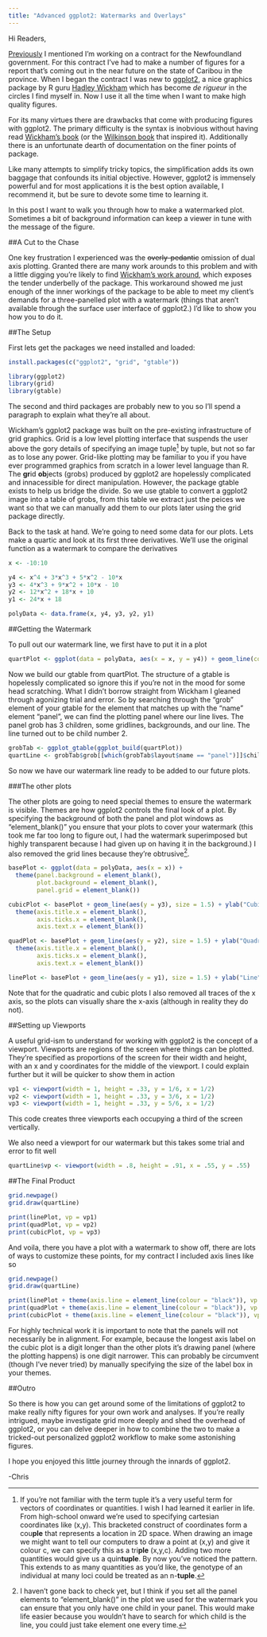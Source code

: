 ```yaml
---
title: "Advanced ggplot2: Watermarks and Overlays"
---
```


Hi Readers,

[Previously](/posts/fS_blogPost.html) I mentioned I'm working on a contract for the Newfoundland government. For this contract I've had to make a number of figures for a report that's coming out in the near future on the state of Caribou in the province. When I began the contract I was new to [ggplot2](http://ggplot2.org/), a nice graphics package by R guru [Hadley Wickham](http://had.co.nz/) which has become *de rigueur* in the circles I find myself in. Now I use it all the time when I want to make high quality figures.

For its many virtues there are drawbacks that come with producing figures with ggplot2. The primary difficulty is the syntax is inobvious without having read [Wickham's book](http://www.amazon.ca/ggplot2-Elegant-Graphics-Data-Analysis/dp/0387981403) (or the [Wilkinson book](http://www.amazon.ca/Grammar-Graphics-Leland-Wilkinson/dp/0387245448/ref=sr_1_1?s=books&ie=UTF8&qid=1406139836&sr=1-1&keywords=leland+grammar) that inspired it). Additionally there is an unfortunate dearth of documentation on the finer points of package.

Like many attempts to simplify tricky topics, the simplification adds its own baggage that confounds its initial objective. However, ggplot2 is immensely powerful and for most applications it is the best option available, I recommend it, but be sure to devote some time to learning it.

In this post I want to walk you through how to make a watermarked plot. Sometimes a bit of background information can keep a viewer in tune with the message of the figure.

##A Cut to the Chase

One key frustration I experienced was the ~~overly-pedantic~~ omission of dual axis plotting. Granted there are many work arounds to this problem and with a little digging you're likely to find [Wickham's work around](http://rpubs.com/kohske/dual_axis_in_ggplot2), which exposes the tender underbelly of the package. This workaround showed me just enough of the inner workings of the package to be able to meet my client's demands for a three-panelled plot with a watermark (things that aren't available through the surface user interface of ggplot2.) I'd like to show you how you to do it.


##The Setup


First lets get the packages we need installed and loaded:


```r
install.packages(c("ggplot2", "grid", "gtable"))
```
```r
library(ggplot2)
library(grid)
library(gtable)
```


The second and third packages are probably new to you so I'll spend a paragraph to explain what they're all about.


Wickham's ggplot2 package was built on the pre-existing infrastructure of grid graphics. Grid is a low level plotting interface that suspends the user above the gory details of specifying an image tuple[^1] by tuple, but not so far as to lose any power. Grid-like plotting may be familiar to you if you have ever programmed graphics from scratch in a lower level language than R. The **gr**id **ob**jects (grobs) produced by ggplot2 are hopelessly complicated and innacessible for direct manipulation. However, the package gtable exists to help us bridge the divide. So we use gtable to convert a ggplot2 image into a table of grobs, from this table we extract just the peices we want so that we can manually add them to our plots later using the grid package directly.


Back to the task at hand. We're going to need some data for our plots. Lets make a quartic and look at its first three derivatives. We'll use the original function as a watermark to compare the derivatives


```r
x <- -10:10

y4 <- x^4 + 3*x^3 + 5*x^2 - 10*x
y3 <- 4*x^3 + 9*x^2 + 10*x - 10
y2 <- 12*x^2 + 18*x + 10
y1 <- 24*x + 18

polyData <- data.frame(x, y4, y3, y2, y1)
```


##Getting the Watermark


To pull out our watermark line, we first have to put it in a plot


```r
quartPlot <- ggplot(data = polyData, aes(x = x, y = y4)) + geom_line(colour = "grey80", alpha = .75, size = 1)
```


Now we build our gtable from quartPlot. The structure of a gtable is hopelessly complicated so ignore this if you're not in the mood for some head scratching. What I didn't borrow straight from Wickham I gleaned through agonizing trial and error. So by searching through the "grob" element of your gtable for the element that matches up with the "name" element "panel", we can find the plotting panel where our line lives. The panel grob has 3 children, some gridlines, backgrounds, and our line. The line turned out to be child number 2.


```r
grobTab <- ggplot_gtable(ggplot_build(quartPlot))
quartLine <- grobTab$grob[[which(grobTab$layout$name == "panel")]]$children[[2]]
```


So now we have our watermark line ready to be added to our future plots.


###The other plots


The other plots are going to need special themes to ensure the watermark is visible. Themes are how ggplot2 controls the final look of a plot. By specifying the background of both the panel and plot windows as "element_blank()" you ensure that your plots to cover your watermark (this took me far too long to figure out, I had the watermark superimposed but highly transparent because I had given up on having it in the background.) I also removed the grid lines because they're obtrusive[^2]. 


```r
basePlot <- ggplot(data = polyData, aes(x = x)) +
  theme(panel.background = element_blank(),
        plot.background = element_blank(),
        panel.grid = element_blank())

cubicPlot <- basePlot + geom_line(aes(y = y3), size = 1.5) + ylab("Cubic") + 
  theme(axis.title.x = element_blank(),
        axis.ticks.x = element_blank(),
        axis.text.x = element_blank())

quadPlot <- basePlot + geom_line(aes(y = y2), size = 1.5) + ylab("Quadratic") + 
  theme(axis.title.x = element_blank(),
        axis.ticks.x = element_blank(),
        axis.text.x = element_blank())

linePlot <- basePlot + geom_line(aes(y = y1), size = 1.5) + ylab("Line")
```


Note that for the quadratic and cubic plots I also removed all traces of the x axis, so the plots can visually share the x-axis (although in reality they do not).


##Setting up Viewports


A useful grid-ism to understand for working with ggplot2 is the concept of a viewport. Viewports are regions of the screen where things can be plotted. They're specified as proportions of the screen for their width and height, with an x and y coordinates for the middle of the viewport. I could explain further but it will be quicker to show them in action


```r
vp1 <- viewport(width = 1, height = .33, y = 1/6, x = 1/2)
vp2 <- viewport(width = 1, height = .33, y = 3/6, x = 1/2)
vp3 <- viewport(width = 1, height = .33, y = 5/6, x = 1/2)
```


This code creates three viewports each occupying a third of the screen vertically.


We also need a viewport for our watermark but this takes some trial and error to fit well


```r
quartLine$vp <- viewport(width = .8, height = .91, x = .55, y = .55)
```


##The Final Product


```r
grid.newpage()
grid.draw(quartLine)

print(linePlot, vp = vp1)
print(quadPlot, vp = vp2)
print(cubicPlot, vp = vp3)
```


And voila, there you have a plot with a watermark to show off, there are lots of ways to customize these points, for my contract I included axis lines like so


```r
grid.newpage()
grid.draw(quartLine)

print(linePlot + theme(axis.line = element_line(colour = "black")), vp = vp1)
print(quadPlot + theme(axis.line = element_line(colour = "black")), vp = vp2)
print(cubicPlot + theme(axis.line = element_line(colour = "black")), vp = vp3)
```


For highly technical work it is important to note that the panels will not necessarily be in alignment. For example, because the longest axis label on the cubic plot is a digit longer than the other plots it's drawing panel (where the plotting happens) is one digit narrower. This can probably be circumvent (though I've never tried) by manually specifying the size of the label box in your themes.


##Outro


So there is how you can get around some of the limitations of ggplot2 to make really nifty figures for your own work and analyses. If you're really intrigued, maybe investigate grid more deeply and shed the overhead of ggplot2, or you can delve deeper in how to combine the two to make a tricked-out personalized ggplot2 workflow to make some astonishing figures.


I hope you enjoyed this little journey through the innards of ggplot2.


-Chris

[^1]: If you're not familiar with the term tuple it's a very useful term for vectors of coordinates or quantities. I wish I had learned it earlier in life. From high-school onward we're used to specifying cartesian coordinates like (x,y). This bracketed construct of coordinates form a cou**ple** that represents a location in 2D space. When drawing an image we might want to tell our computers to draw a point at (x,y) and give it colour c, we can specify this as a tri**ple** (x,y,c). Adding two more quantities would give us a quin**tuple**. By now you've noticed the pattern. This extends to as many quantities as you'd like, the genotype of an individual at many loci could be treated as an n-**tuple**. 

[^2]: I haven't gone back to check yet, but I think if you set all the panel elements to "element_blank()" in the plot we used for the watermark you can ensure that you only have one child in your panel. This would make life easier because you wouldn't have to search for which child is the line, you could just take element one every time. 